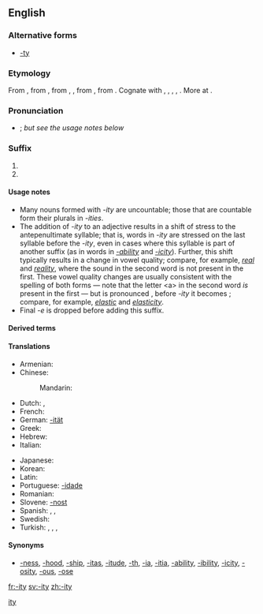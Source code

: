 ==English==

===Alternative forms===
* [[-ty]]

===Etymology===
From {{etyl|fr|en}} {{term|-ité||lang=fr}}, from {{etyl|frm}} {{term|-ité|lang=frm}}, from {{etyl|fro}} {{term|-ete|lang=fro}}, {{term|-eteit||-ity|lang=fro}}, from {{etyl|la|en}} {{term|-itas||lang=la}}, from {{proto|Indo-European|-it-|pos=suffix|lang=en}}. Cognate with {{etyl|got|-}} {{term|-𐌹𐌸𐌰||-th|tr=-iþa|lang=got}}, {{etyl|goh|-}} {{term|-ida||-th|lang=goh}}, {{etyl|ang|-}} {{term|-þo|lang=ang}}, {{term|-þu|lang=ang}}, {{term|-þ||-th|lang=ang}}. More at {{l|en|-th}}.

===Pronunciation===
* {{IPA|[ɪtɪ]}}; ''but see the usage notes below''

===Suffix===
{{head|en|suffix|sort=ity}}

# {{non-gloss definition|Used to form a noun from an adjective; especially, to form the noun referring to the state, property, or quality of conforming to the adjective's description.}}
# {{non-gloss definition|Used to form other nouns, especially abstract nouns.}} <!-- such as [[proclivity]] -->

====Usage notes====
* Many nouns formed with ''-ity'' are uncountable; those that are countable form their plurals in ''-ities''.
* The addition of ''-ity'' to an adjective results in a shift of stress to the antepenultimate syllable; that is, words in ''-ity'' are stressed on the last syllable before the ''-ity'', even in cases where this syllable is part of another suffix (as in words in ''[[-ability]]'' and ''[[-icity]]''). Further, this shift typically results in a change in vowel quality; compare, for example, ''[[real]]'' and ''[[reality]]'', where the sound {{IPAchar|[æ]}} in the second word is not present in the first. These vowel quality changes are usually consistent with the spelling of both forms — note that the letter &lt;a> in the second word ''is'' present in the first — but is pronounced {{IPAchar|[k]}}, before ''-ity'' it becomes {{IPAchar|[s]}}; compare, for example, ''[[elastic]]'' and ''[[elasticity]]''.
* Final ''-e'' is dropped before adding this suffix.

====Derived terms====
{{suffixsee|en}}
====Translations====
{{trans-top|Used to form nouns from adjectives.}}
* Armenian: {{t-|hy|-ություն|tr=-ut'yun}}
* Chinese:
*: Mandarin: {{tø|cmn|性|tr=xìng|sc=Hans}}
* Dutch: {{t+|nl|-heid}}, {{t-|nl|-iteit|f}}
* French: {{t+|fr|-ité|f}}
* German: [[-ität]] {{f}}
* Greek: {{t+|el|-ότητα|f|tr=-otita}}
* Hebrew: {{t-|he|־ות|f|alt=־וּת|tr=-ut}}
* Italian: {{t-|it|-ità|f}}
{{trans-mid}}
* Japanese: {{t|ja|性|tr=sei|sc=Jpan}}
* Korean: {{t|ko|성|tr=seong|sc=Kore}}
* Latin: {{t-|la|-itas|f}}
* Portuguese: [[-idade]] {{f}}
* Romanian: {{t-|ro|-itate|f}}
* Slovene: [[-nost]] {{f}}
* Spanish: {{t-|es|-idad}}, {{t-|es|-edad}}, {{t-|es|-dad|f}}
* Swedish: {{t+|sv|-het|c}}
* Turkish: {{t-|tr|-lük}},  {{t+|tr|-luk}},  {{t-|tr|-lık}},  {{t-|tr|-lik}}
{{trans-bottom}}

====Synonyms====
{{rfc|this list cannot be relied on. The specific etymologies should be specified}}
{{checksyns}}
* {{sense|used to form nouns from adjectives}} [[-ness]], [[-hood]], [[-ship]], [[-itas]], [[-itude]], [[-th]], [[-ia]], [[-itia]], [[-ability]], [[-ibility]], [[-icity]], [[-osity]], [[-ous]], [[-ose]]

[[Category:English suffixes|ity]]

[[fr:-ity]]
[[sv:-ity]]
[[zh:-ity]]